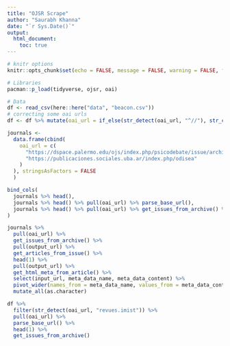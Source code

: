 ---
title: "OJSR Scrape"
author: "Saurabh Khanna"
date: "`r Sys.Date()`"
output: 
  html_document:
    toc: true
---

```{r setup, include=FALSE}
# knitr options
knitr::opts_chunk$set(echo = FALSE, message = FALSE, warning = FALSE, fig.retina = 4)
```


```{r message=FALSE, warning=FALSE}
# Libraries
pacman::p_load(tidyverse, ojsr, oai)

# Data
df <- read_csv(here::here("data", "beacon.csv"))
# correcting some oai urls
df <- df %>% mutate(oai_url = if_else(str_detect(oai_url, "^//"), str_c("http:", oai_url), oai_url))
```

```{r}
journals <- 
  data.frame(cbind(
    oai_url = c(
      "https://dspace.palermo.edu/ojs/index.php/psicodebate/issue/archive",
      "https://publicaciones.sociales.uba.ar/index.php/odisea"
    )
  ), stringsAsFactors = FALSE
  )
```


```{r}
bind_cols(
  journals %>% head(),
  journals %>% head() %>% pull(oai_url) %>% parse_base_url(),
  journals %>% head() %>% pull(oai_url) %>% get_issues_from_archive() %>% view()
)
```


```{r}
journals %>% 
  pull(oai_url) %>% 
  get_issues_from_archive() %>% 
  pull(output_url) %>% 
  get_articles_from_issue() %>% 
  head(1) %>% 
  pull(output_url) %>% 
  get_html_meta_from_article() %>%
  select(input_url, meta_data_name, meta_data_content) %>% 
  pivot_wider(names_from = meta_data_name, values_from = meta_data_content) %>% 
  mutate_all(as.character)
```


```{r}
df %>% 
  filter(str_detect(oai_url, "revues.imist")) %>% 
  pull(oai_url) %>% 
  parse_base_url() %>% 
  head(1) %>% 
  get_issues_from_archive()
```


